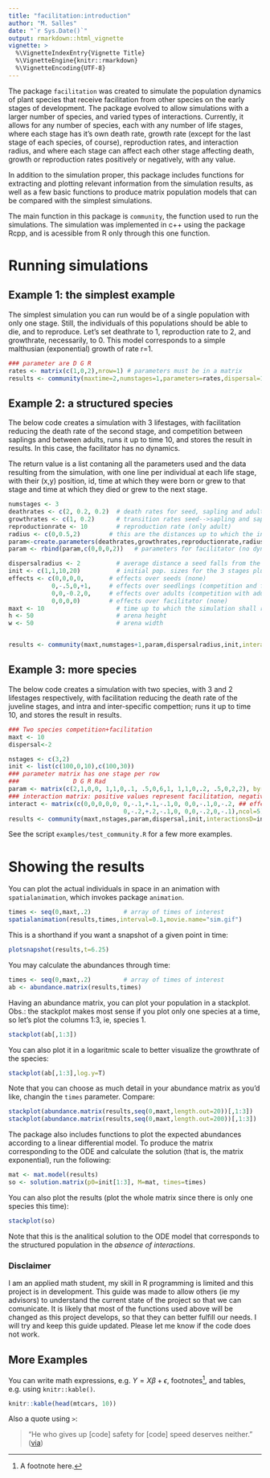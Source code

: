 ```yaml
---
title: "facilitation:introduction"
author: "M. Salles"
date: "`r Sys.Date()`"
output: rmarkdown::html_vignette
vignette: >
  %\VignetteIndexEntry{Vignette Title}
  %\VignetteEngine{knitr::rmarkdown}
  %\VignetteEncoding{UTF-8}
---
```


The package `facilitation` was created to simulate the population dynamics of plant species that
receive facilitation from other species on the early stages of development. The package evolved to allow simulations with a larger
number of species, and varied types of interactions. Currently, it allows for any number of species,
each with any number of life stages, where each stage has it's own death rate, growth rate (except
for the last stage of each species, of course), reproduction rates, and interaction radius,
and where each stage can affect each other stage affecting death, growth or reproduction
rates positively or negatively, with any value.

In addition to the simulation proper, this package includes functions for extracting and
plotting relevant information from the simulation results, as well as a few basic functions
to produce matrix population models that can be compared with the simplest simulations.

The main function in this package is `community`, the function used to run the simulations.
The simulation was implemented in c++ using the package Rcpp, and is acessible from R only through this one function. 

# Running simulations

## Example 1: the simplest example

The simplest simulation you can run would be of a single population with only one stage.
Still, the individuals of this populations should be able to die, and to reproduce. Let's set
deathrate to 1, reproduction rate to 2, and growthrate, necessarily, to 0. This model
corresponds to a simple malthusian (exponential) growth of rate r=1.

```r
### parameter are D G R
rates <- matrix(c(1,0,2),nrow=1) # parameters must be in a matrix
results <- community(maxtime=2,numstages=1,parameters=rates,dispersal=1,init=10)
```
## Example 2: a structured species

The below code creates a simulation with 3 lifestages, with facilitation reducing the death rate of the second stage, and competition between saplings and between adults, runs it up to time 10, and stores the result in results. In this case, the facilitator has no dynamics.

The return value is a list contaning all the parameters used and the data resulting from the simulation, with one line per individual at each life stage, with their (x,y) position, id, time at which they were born or grew to that stage and time at which they died or grew to the next stage.
```r
numstages <- 3
deathrates <- c(2, 0.2, 0.2)  # death rates for seed, sapling and adult
growthrates <- c(1, 0.2)      # transition rates seed-->sapling and sapling-->adult
reproductionrate <- 10        # reproduction rate (only adult)
radius <- c(0,0.5,2)        # this are the distances up to which the individuals can have effect on others, by stage
param<-create.parameters(deathrates,growthrates,reproductionrate,radius) #produce the parameter
param <- rbind(param,c(0,0,0,2))   # parameters for facilitator (no dynamics, radius 2)

dispersalradius <- 2	      # average distance a seed falls from the parent (distance is gaussian)
init <- c(1,1,10,20)          # initial pop. sizes for the 3 stages plus the facilitator species
effects <- c(0,0,0,0,       # effects over seeds (none)
            0,-.5,0,+1,     # effects over seedlings (competition and facilitation)
            0,0,-0.2,0,     # effects over adults (competition with adults)  
            0,0,0,0)        # effects over facilitator (none)
maxt <- 10                    # time up to which the simulation shall run
h <- 50                       # arena height
w <- 50                       # arena width


results <- community(maxt,numstages+1,param,dispersalradius,init,interactionsD=effects)
```
## Example 3: more species
The below code creates a simulation with two species, with 3 and 2 lifestages respectively, with facilitation reducing the death rate of the juveline stages, and intra and inter-specific compettion; runs it up to time 10, and stores the result in results.

```r
### Two species competition+facilitation
maxt <- 10
dispersal<-2

nstages <- c(3,2)
init <- list(c(100,0,10),c(100,30))
### parameter matrix has one stage per row
###               D G R Rad
param <- matrix(c(2,1,0,0, 1,1,0,.1, .5,0,6,1, 1,1,0,.2, .5,0,2,2), byrow=T, nrow=5) 
### interaction matrix: positive values represent facilitation, negative ones, competition
interact <- matrix(c(0,0,0,0,0, 0,-.1,+.1,-.1,0, 0,0,-.1,0,-.2, ## effects over species 1
                                0,-.2,+.2,-.1,0, 0,0,-.2,0,-.1),ncol=5) ## effects over species 2
results <- community(maxt,nstages,param,dispersal,init,interactionsD=interact)
```

See the script `examples/test_community.R` for a few more examples.

# Showing the results

You can plot the actual individuals in space in an animation with `spatialanimation`, which invokes
package `animation`.
```r
times <- seq(0,maxt,.2)         # array of times of interest
spatialanimation(results,times,interval=0.1,movie.name="sim.gif") 
```
This is a shorthand if you want a snapshot of a given point in time:
```r
plotsnapshot(results,t=6.25)
```

You may calculate the abundances through time:
```r
times <- seq(0,maxt,.2)         # array of times of interest
ab <- abundance.matrix(results,times)
```
Having an abundance matrix, you can plot your population in a stackplot. Obs.: the stackplot makes
most sense if you plot only one species at a time, so let's plot the columns 1:3, ie, species 1.
```r
stackplot(ab[,1:3])
```
You can also plot it in a logaritmic scale to better visualize the growthrate of the species:
```r
stackplot(ab[,1:3],log.y=T)
```

Note that you can choose as much detail in your abundance matrix as you'd like, changin the `times` parameter. Compare:
```r
stackplot(abundance.matrix(results,seq(0,maxt,length.out=20))[,1:3])
stackplot(abundance.matrix(results,seq(0,maxt,length.out=200))[,1:3])
```
The package also includes functions to plot the expected abundances according to a linear differential model. To produce the matrix corresponding to the ODE and calculate the solution (that is, the matrix exponential), run the following:
```r
mat <- mat.model(results)
so <- solution.matrix(p0=init[1:3], M=mat, times=times)
```
You can also plot the results (plot the whole matrix since there is only one species this time):
```r
stackplot(so)
```
Note that this is the analitical solution to the ODE model that corresponds to the structured population in the *absence of interactions*.


### Disclaimer

I am an applied math student, my skill in R programming is limited and this project is in development. This guide was made to allow others (ie my advisors) to understand the current state of the project so that we can comunicate. It is likely that most of the functions used above will be changed as this project develops, so that they can better fulfill our needs.
I will try and keep this guide updated. Please let me know if the code does not work.

## More Examples

You can write math expressions, e.g. $Y = X\beta + \epsilon$, footnotes^[A footnote here.], and tables, e.g. using `knitr::kable()`.

```r
knitr::kable(head(mtcars, 10))
```

Also a quote using `>`:

> "He who gives up [code] safety for [code] speed deserves neither."
([via](https://twitter.com/hadleywickham/status/504368538874703872))
